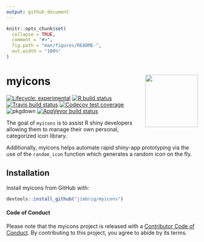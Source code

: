 ```yaml
---
output: github_document
---
```


<!-- README.md is generated from README.Rmd. Please edit that file -->

```r
knitr::opts_chunk$set(
  collapse = TRUE,
  comment = "#>",
  fig.path = "man/figures/README-",
  out.width = "100%"
)
```

# myicons <img src='man/figures/logo.png' align="right" height="138" />


<!-- badges: start -->
[![Lifecycle: experimental](https://img.shields.io/badge/lifecycle-experimental-orange.svg)](https://www.tidyverse.org/lifecycle/#experimental)
[![R build status](https://github.com/jimbrig/myicons/workflows/R-CMD-check/badge.svg)](https://github.com/jimbrig/myicons/actions)
[![Travis build status](https://travis-ci.com/jimbrig/myicons.svg?branch=master)](https://travis-ci.com/jimbrig/myicons)
[![Codecov test coverage](https://codecov.io/gh/jimbrig/myicons/branch/master/graph/badge.svg)](https://codecov.io/gh/jimbrig/myicons?branch=master)
![pkgdown](https://github.com/jimbrig/myicons/workflows/pkgdown/badge.svg)
[![AppVeyor build status](https://ci.appveyor.com/api/projects/status/github/jimbrig/myicons?branch=master&svg=true)](https://ci.appveyor.com/project/jimbrig/myicons)
<!-- badges: end -->

The goal of `myicons` is to assist R shiny developers allowing them to 
manage their own personal, categorized icon library. 

Additionally, myicons helps automate rapid shiny-app prototyping via the use of 
the `random_icon` function which generates a random icon on the fly. 

## Installation

Install myicons from GitHub with:

```r
devtools::install_github("jimbrig/myicons")
```


#### Code of Conduct

Please note that the myicons project is released with a [Contributor Code of Conduct](https://contributor-covenant.org/version/2/0/CODE_OF_CONDUCT.html). By contributing to this project, you agree to abide by its terms.


